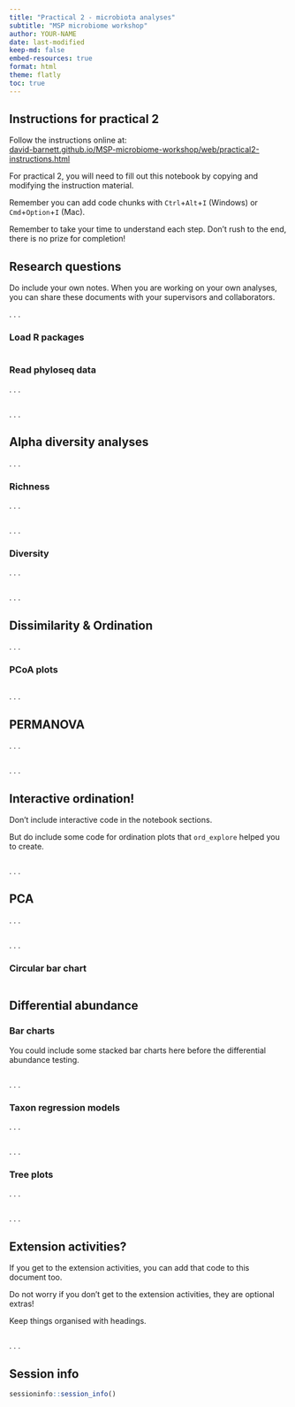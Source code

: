 ```yaml
---
title: "Practical 2 - microbiota analyses"
subtitle: "MSP microbiome workshop"
author: YOUR-NAME
date: last-modified
keep-md: false
embed-resources: true
format: html
theme: flatly
toc: true
---
```


## Instructions for practical 2

Follow the instructions online at:\
[david-barnett.github.io/MSP-microbiome-workshop/web/practical2-instructions.html](https://david-barnett.github.io/MSP-microbiome-workshop/web/practical2-instructions.html)

For practical 2, you will need to fill out this notebook by copying and modifying the instruction material.

Remember you can add code chunks with `Ctrl`+`Alt`+`I` (Windows) or `Cmd`+`Option`+`I` (Mac).

Remember to take your time to understand each step. Don't rush to the end, there is no prize for completion!

## Research questions

Do include your own notes. When you are working on your own analyses, you can share these documents with your supervisors and collaborators.

. . .

### Load R packages

```r

```

### Read phyloseq data

. . .

```r

```

. . .

## Alpha diversity analyses

. . .

### Richness

. . .

```r

```

. . .

### Diversity

. . .

```r

```

. . .

## Dissimilarity & Ordination

. . .

### PCoA plots

```r

```

. . .

## PERMANOVA

. . .

```r

```

. . .

## Interactive ordination!

Don't include interactive code in the notebook sections.

But do include some code for ordination plots that `ord_explore` helped you to create.

```r

```

. . .

## PCA

. . .

```r

```

. . .

### Circular bar chart

```r

```

## Differential abundance

### Bar charts

You could include some stacked bar charts here before the differential abundance testing.

```r

```

. . .

### Taxon regression models

. . .

```r

```

. . .

### Tree plots

. . .

```r

```

. . .

## Extension activities?

If you get to the extension activities, you can add that code to this document too.

Do not worry if you don't get to the extension activities, they are optional extras!

Keep things organised with headings.

```r

```

. . .

## Session info

```r
sessioninfo::session_info()
```
